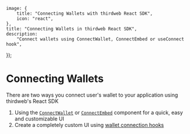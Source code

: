 
	image: {
		title: "Connecting Wallets with thirdweb React SDK",
		icon: "react",
	},
	title: "Connecting Wallets in thirdweb React SDK",
	description:
		"Connect wallets using ConnectWallet, ConnectEmbed or useConnect hook",
});

# Connecting Wallets

There are two ways you connect user's wallet to your application using thirdweb's React SDK

1. Using the [`ConnectWallet`](/react/v4/components/ConnectWallet) or [`ConnectEmbed`](/react/v4/components/ConnectEmbed) component for a quick, easy and customizable UI
2. Create a completely custom UI using [wallet connection hooks](/react/v4/connecting-wallets/custom-ui)

<ArticleIconCard
	href="/react/v4/wallets"
	title="Supported Wallets"
	icon={Wallet2Icon}
/>
